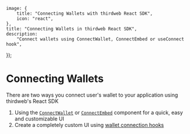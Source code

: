 
	image: {
		title: "Connecting Wallets with thirdweb React SDK",
		icon: "react",
	},
	title: "Connecting Wallets in thirdweb React SDK",
	description:
		"Connect wallets using ConnectWallet, ConnectEmbed or useConnect hook",
});

# Connecting Wallets

There are two ways you connect user's wallet to your application using thirdweb's React SDK

1. Using the [`ConnectWallet`](/react/v4/components/ConnectWallet) or [`ConnectEmbed`](/react/v4/components/ConnectEmbed) component for a quick, easy and customizable UI
2. Create a completely custom UI using [wallet connection hooks](/react/v4/connecting-wallets/custom-ui)

<ArticleIconCard
	href="/react/v4/wallets"
	title="Supported Wallets"
	icon={Wallet2Icon}
/>
